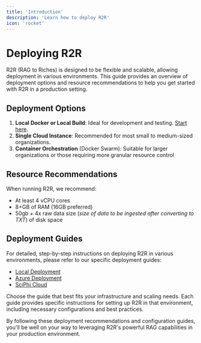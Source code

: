 ```yaml
---
title: 'Introduction'
description: 'Learn how to deploy R2R'
icon: 'rocket'
---
```


# Deploying R2R

R2R (RAG to Riches) is designed to be flexible and scalable, allowing deployment in various environments. This guide provides an overview of deployment options and resource recommendations to help you get started with R2R in a production setting.

## Deployment Options

1. **Local Docker or Local Build**: Ideal for development and testing. [Start here](/documentation/installation/overview).
2. **Single Cloud Instance**: Recommended for most small to medium-sized organizations.
3. **Container Orchestration** (Docker Swarm): Suitable for larger organizations or those requiring more granular resource control

## Resource Recommendations

When running R2R, we recommend:
- At least 4 vCPU cores
- 8+GB of RAM (16GB preferred)
- 50gb + 4x raw data size (_size of data to be ingested after converting to TXT_) of disk space

## Deployment Guides

For detailed, step-by-step instructions on deploying R2R in various environments, please refer to our specific deployment guides:

- [Local Deployment](/documentation/installation/overview)
- [Azure Deployment](/documentation/deployment/azure)
- [SciPhi Cloud](/sciphi-cloud/introduction/)

Choose the guide that best fits your infrastructure and scaling needs. Each guide provides specific instructions for setting up R2R in that environment, including necessary configurations and best practices.

By following these deployment recommendations and configuration guides, you'll be well on your way to leveraging R2R's powerful RAG capabilities in your production environment.
